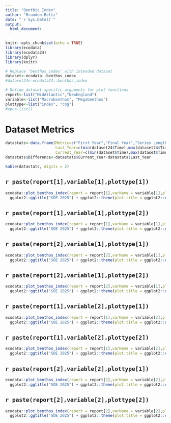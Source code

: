 ```yaml
---
title: "Benthic Index"
author: "Brandon Beltz"
date: "`r Sys.Date()`"
output:
  html_document:
---
```


```r
knitr::opts_chunk$set(echo = TRUE)
library(ecodata)
library(ecodata24)
library(dplyr)
library(knitr)

# Replace 'benthos_index' with intended dataset
dataset<-ecodata::benthos_index
#dataset24<-ecodata24::benthos_index

# Define dataset-specific arguments for plot functions
report<-list("MidAtlantic","NewEngland")
variable<-list("Macrobenthos", "Megabenthos")
plottype<-list("index", "cog")
#epu<-list()
```

# Dataset Metrics {.tabset}
```r
datastats<-data.frame(Metric=c("First Year","Final Year","Series Length","Minimum Value","Maximum Value","Mean Value","Median Value","# NAs"),
                      Last_Year=c(min(dataset24$Time),max(dataset24$Time),max(dataset24$Time)-min(dataset24$Time),min(dataset24$Value, na.rm = T),max(dataset24$Value, na.rm = T),mean(dataset24$Value, na.rm = T),median(dataset24$Value, na.rm = T),sum(is.na(dataset24$Value))),
                      Current_Year=c(min(dataset$Time),max(dataset$Time),max(dataset$Time)-min(dataset$Time),min(dataset$Value, na.rm = T),max(dataset$Value, na.rm = T),mean(dataset$Value, na.rm = T),median(dataset$Value, na.rm = T),sum(is.na(dataset24$Value))))
datastats$Difference<-datastats$Current_Year-datastats$Last_Year

kable(datastats, digits = 2)
```

## `r paste(report[1],variable[1],plottype[1])`
```r
ecodata::plot_benthos_index(report = report[1],varName = variable[1],plottype = plottype[1], n = 10) + 
  ggplot2::ggtitle("SOE 2025") + ggplot2::theme(plot.title = ggplot2::element_text(size = 20))
```

## `r paste(report[1],variable[1],plottype[2])`
```r
ecodata::plot_benthos_index(report = report[1],varName = variable[1],plottype = plottype[2], n = 10) + 
  ggplot2::ggtitle("SOE 2025") + ggplot2::theme(plot.title = ggplot2::element_text(size = 20))
```

## `r paste(report[2],variable[1],plottype[1])`
```r
ecodata::plot_benthos_index(report = report[2],varName = variable[1],plottype = plottype[1], n = 10) + 
  ggplot2::ggtitle("SOE 2025") + ggplot2::theme(plot.title = ggplot2::element_text(size = 20))
```

## `r paste(report[2],variable[1],plottype[2])`
```r
ecodata::plot_benthos_index(report = report[2],varName = variable[1],plottype = plottype[2], n = 10) + 
  ggplot2::ggtitle("SOE 2025") + ggplot2::theme(plot.title = ggplot2::element_text(size = 20))
```

## `r paste(report[1],variable[2],plottype[1])`
```r
ecodata::plot_benthos_index(report = report[1],varName = variable[2],plottype = plottype[1], n = 10) + 
  ggplot2::ggtitle("SOE 2025") + ggplot2::theme(plot.title = ggplot2::element_text(size = 20))
```

## `r paste(report[1],variable[2],plottype[2])`
```r
ecodata::plot_benthos_index(report = report[1],varName = variable[2],plottype = plottype[2], n = 10) + 
  ggplot2::ggtitle("SOE 2025") + ggplot2::theme(plot.title = ggplot2::element_text(size = 20))
```

## `r paste(report[2],variable[2],plottype[1])`
```r
ecodata::plot_benthos_index(report = report[2],varName = variable[2],plottype = plottype[1], n = 10) + 
  ggplot2::ggtitle("SOE 2025") + ggplot2::theme(plot.title = ggplot2::element_text(size = 20))
```

## `r paste(report[2],variable[2],plottype[2])`
```r
ecodata::plot_benthos_index(report = report[2],varName = variable[2],plottype = plottype[2], n = 10) + 
  ggplot2::ggtitle("SOE 2025") + ggplot2::theme(plot.title = ggplot2::element_text(size = 20))
```
